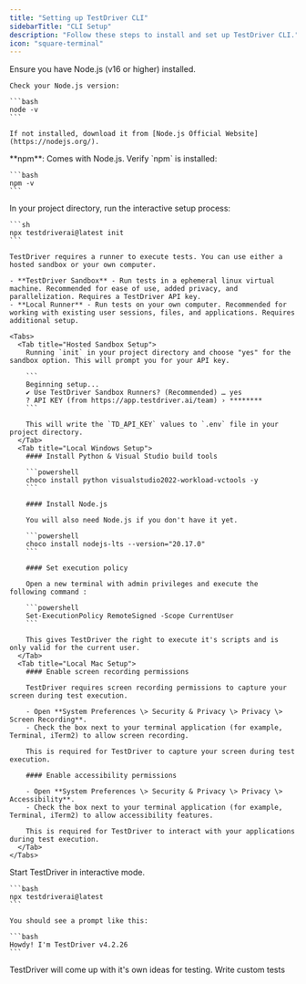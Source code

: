 ```yaml
---
title: "Setting up TestDriver CLI"
sidebarTitle: "CLI Setup"
description: "Follow these steps to install and set up TestDriver CLI."
icon: "square-terminal"
---
```


<Steps>
  <Step title="Install Node.js">
    Ensure you have Node.js (v16 or higher) installed.

    Check your Node.js version:

    ```bash
    node -v
    ```

    If not installed, download it from [Node.js Official Website](https://nodejs.org/).

  </Step>
  <Step title="Install NPM">
    **npm**: Comes with Node.js. Verify `npm` is installed:

    ```bash
    npm -v
    ```

  </Step>
  <Step title="Set Up Your Test Runner" stepNumber={3}>
    In your project directory, run the interactive setup process:

    ```sh
    npx testdriverai@latest init
    ```

    TestDriver requires a runner to execute tests. You can use either a hosted sandbox or your own computer.

    - **TestDriver Sandbox** - Run tests in a ephemeral linux virtual machine. Recommended for ease of use, added privacy, and parallelization. Requires a TestDriver API key.
    - **Local Runner** - Run tests on your own computer. Recommended for working with existing user sessions, files, and applications. Requires additional setup.

    <Tabs>
      <Tab title="Hosted Sandbox Setup">
        Running `init` in your project directory and choose "yes" for the sandbox option. This will prompt you for your API key.

        ```
        Beginning setup...
        ✔ Use TestDriver Sandbox Runners? (Recommended) … yes
        ? API KEY (from https://app.testdriver.ai/team) › ********
        ```

        This will write the `TD_API_KEY` values to `.env` file in your project directory.
      </Tab>
      <Tab title="Local Windows Setup">
        #### Install Python & Visual Studio build tools

        ```powershell
        choco install python visualstudio2022-workload-vctools -y
        ```

        #### Install Node.js

        You will also need Node.js if you don't have it yet.

        ```powershell
        choco install nodejs-lts --version="20.17.0"
        ```

        #### Set execution policy

        Open a new terminal with admin privileges and execute the following command :

        ```powershell
        Set-ExecutionPolicy RemoteSigned -Scope CurrentUser
        ```

        This gives TestDriver the right to execute it's scripts and is only valid for the current user.
      </Tab>
      <Tab title="Local Mac Setup">
        #### Enable screen recording permissions

        TestDriver requires screen recording permissions to capture your screen during test execution.

        - Open **System Preferences \> Security & Privacy \> Privacy \> Screen Recording**.
        - Check the box next to your terminal application (for example, Terminal, iTerm2) to allow screen recording.

        This is required for TestDriver to capture your screen during test execution.

        #### Enable accessibility permissions

        - Open **System Preferences \> Security & Privacy \> Privacy \> Accessibility**.
        - Check the box next to your terminal application (for example, Terminal, iTerm2) to allow accessibility features.

        This is required for TestDriver to interact with your applications during test execution.
      </Tab>
    </Tabs>

  </Step>
  <Step title="Run TestDriver in Interactive Mode" stepNumber={4}>
    Start TestDriver in interactive mode.

    ```bash
    npx testdriverai@latest
    ```

    You should see a prompt like this:

    ```bash
    Howdy! I'm TestDriver v4.2.26
    ```

  </Step>
</Steps>

<CardGroup cols={2}>
  <Card
    title="Self-Driving Tests"
    icon="link"
    href="/getting-started/generating"
  >
    TestDriver will come up with it's own ideas for testing.
  </Card>
  <Card title="Test Copilot" icon="link" href="/getting-started/writing">
    Write custom tests
  </Card>
</CardGroup>
